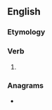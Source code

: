 ==English==

===Etymology===
{{suffix|choose|eth|lang=en}}

===Verb===
{{head|en|verb form}}

# {{en-archaic third-person singular of|choose}}

===Anagrams===
* {{anagrams|en|a=cehhoost|hootches}}